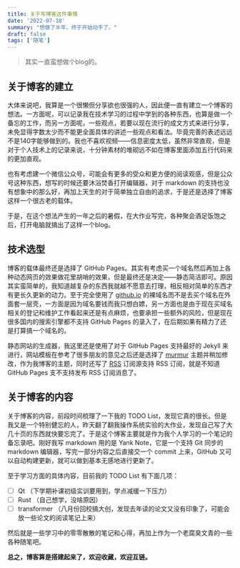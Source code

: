 ```yaml
---
title: 关于写博客这件事情
date: '2022-07-18'
summary: "想做了半年，终于开始动手了。"
draft: false
tags: ['随笔']
---
```


> 其实一直蛮想做个blog的。

## 关于博客的建立

大体来说吧，我算是一个很懒但分享欲也很强的人，因此便一直有建立一个博客的想法。一方面呢，可以记录我在技术学习的过程中学到的各种东西，也算是做一个备忘的工作，而另一方面呢，一些观点，若要以现在流行的成文方式来进行分享，未免显得字数太少而不能更全面具体的讲述一些观点和看法。毕竟完善的表述远远不是140字能够做到的。我也不喜欢视频——信息密度太低，虽然非常直观，但是对于个人技术上的记录来说，十分钟素材的堆砌远不如在博客里面添加五行代码来的更加直观。

也有考虑建一个微信公众号，可能会有更多的受众和更方便的阅读观感，但是公众号这种东西，想写的时候还要沐浴焚香打开编辑器，对于 markdown 的支持也没有想象中的那么好，再加上天生的对于简单独立自由的追求，于是还是选择了博客这样一个很古老的载体。

于是，在这个想法产生的一年之后的暑假，在大作业写完，各种聚会酒足饭饱之后，打开电脑就搞出了这样一个blog。

## 技术选型

博客的载体最终还是选择了 GitHub Pages。其实有考虑买一个域名然后再加上各种动态网页的效果做花里胡哨的效果，但是最终还是决定——静态简洁即可。原因其实蛮简单的，我知道越复杂的东西我就越不愿意去打理，相反相对简单的东西才有更长久更新的动力。至于完全使用了 [github.io](https://northsecond.github.io) 的裸域名而不是去买个域名在外面套一层壳，一方面是因为域名要钱而我只想白嫖，另一方面也是由于现在买域名相关的登记和维护工作看起来还是有点麻烦，也要承担一些额外的风险，但是现在很多国内的搜索引擎都不支持 GitHub Pages 的录入了，在后期如果有精力了还是打算搞一个域名的。

静态网站的生成器，我这里还是使用了对于 GitHub Pages 支持最好的 Jekyll 来进行，网站模板在参考了很多朋友的意见之后还是选择了 [murmur](http://jekyllthemes.org/themes/murmur/) 主题并稍加修改，作为我博客的主题，同时还写了 [RSS](/app/feed.xml "RSS 订阅链接") 订阅源支持 RSS 订阅，就是不知道 GitHub Pages 支不支持发布 RSS 订阅消息了。

## 关于博客的内容

关于博客的内容，前段时间梳理了一下我的 TODO List，发现它真的很长。但是我又是一个特别健忘的人，昨天翻了翻我操作系统实验的大作业，发现自己写了大几十页的东西就快要忘完了。于是这个博客主要就是作为我个人学习的一个笔记的备忘录吧。刚好我写 markdown 用的是 Yank Note，它是一个支持 Git 同步的 markdown 编辑器，写完一部分内容之后直接交一个 commit 上来，GitHub 又可以自动构建更新，就可以做到基本无感地进行更新了。

至于学习方面的具体内容，目前我的 TODO List 有下面几项：

- [ ] Qt （下学期补课初级实训要用到，学点减缓一下压力）
- [ ] Rust （自己想学，没啥原因）
- [ ] transformer （八月份回校搞大创，发现去年读的论文又没有印象了，可能会放一些论文的阅读笔记上来）

然后就是一些学习中的零零散散的笔记和心得，再加上作为一个老腐臭文青的一些各种随笔吧。

**总之，博客算是搭建起来了，欢迎收藏，欢迎互链。**
